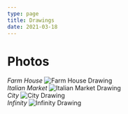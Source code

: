```yaml
---
type: page
title: Drawings
date: 2021-03-18
---
```


# Photos


*Farm House*
<Image
  src="/images/drawing1.jpg"
  alt="Farm House Drawing"
  width={1125}
  height={750}
  priority
  className="next-image"
/>
<br/>
*Italian Market*
<Image
  src="/images/drawing2.jpg"
  alt="Italian Market Drawing"
  width={1125}
  height={750}
  priority
  className="next-image"
/>
<br/>
*City*
<Image
  src="/images/drawing3.jpg"
  alt="City Drawing"
  width={1125}
  height={750}
  priority
  className="next-image"
/>
<br/>
*Infinity*
<Image
  src="/images/drawing4.jpg"
  alt="Infinity Drawing"
  width={1125}
  height={750}
  priority
  className="next-image"
/>